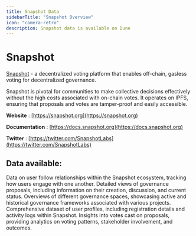 ```yaml
---
title: Snapshot Data
sidebarTitle: "Snapshot Overview"
icon: "camera-retro"
description: Snapshot data is available on Dune
---
```


# Snapshot
[Snapshot](https://snapshot.org) - a decentralized voting platform that enables off-chain, gasless voting for decentralized governance.

Snapshot is pivotal for communities to make collective decisions effectively without the high costs associated with on-chain votes. It operates on IPFS, ensuring that proposals and votes are tamper-proof and easily accessible.

**Website** : [https://snapshot.org](https://snapshot.org)

**Documentation** : [https://docs.snapshot.org](https://docs.snapshot.org)

**Twitter** : [https://twitter.com/SnapshotLabs](https://twitter.com/SnapshotLabs)

## Data available:

<CardGroup cols={2}>
  <Card title="Follows" icon="person" href="/data-catalog/community/snapshot/follows">
    Data on user follow relationships within the Snapshot ecosystem, tracking how users engage with one another.
  </Card>
  <Card title="Proposals" icon="file" href="/data-catalog/community/snapshot/proposals_view">
    Detailed views of governance proposals, including information on their creation, discussion, and current status.
  </Card>
  <Card title="Spaces" icon="cube" href="/data-catalog/community/snapshot/spaces_view">
    Overviews of different governance spaces, showcasing active and historical governance frameworks associated with various projects.
  </Card>
  <Card title="Users" icon="users" href="/data-catalog/community/snapshot/users">
    Comprehensive dataset of user profiles, including registration details and activity logs within Snapshot.
  </Card>
  <Card title="Votes" icon="check" href="/data-catalog/community/snapshot/votes_view">
    Insights into votes cast on proposals, providing analytics on voting patterns, stakeholder involvement, and outcomes.
  </Card>
</CardGroup>
